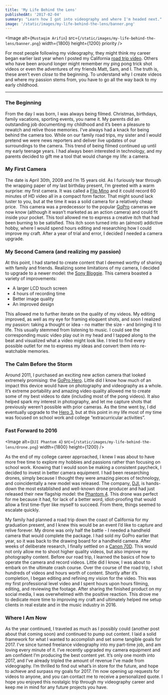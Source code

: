 ```yaml
---
title: 'My Life Behind the Lens'
publishedAt: '2017-02-04'
summary: "Learn how I got into videography and where I'm headed next."
image: '/static/images/my-life-behind-the-lens/banner.png'
---
```


<Image
  alt={`Mustaqim Arifin`}
  src={`/static/images/my-life-behind-the-lens/banner.png`}
  width={1800}
  height={1200}
  priority
/>

For most people following my videography, they might think my career began earlier last year when I posted my California [road trip video](https://www.youtube.com/watch?v=C-6xPl8TIzQ). Others who have been around longer might remember my ping pong trick shot videos or even the adventures of my friends Matt, Sam, and I. The truth is, these aren’t even <i>close</i> to the beginning. To understand why I create videos and where my passion stems from, you have to go all the way back to my early childhood.

---

### The Beginning

From the day I was born, I was always being filmed. Christmas, birthdays, family vacations, sporting events, you name it. My parents did an outstanding job documenting my childhood and it’s been a pleasure to rewatch and relive those memories. I've always had a knack for being behind the camera too. While on our family road trips, my sister and I would pretend we were news reporters and deliver live updates of our surroundings to the camera. This trend of being filmed continued up until my early teenage years. I had always been interested in technology, and my parents decided to gift me a tool that would change my life: a camera.

### My First Camera

The date is April 30th, 2009 and I’m 15 years old. As I furiously tear through the wrapping paper of my last birthday present, I’m greeted with a warm surprise: my first camera. It was called a [Flip Mino](https://www.amazon.com/Flip-MinoHD-Video-Camera-Generation/dp/B001HSOFI2) and it could record 60 minutes of HD video all in a compact form factor. That might sound lack luster to you, but at the time it was a solid camera for a relatively cheap price.  This camera was a predecessor to the popular [GoPro](https://gopro.com/) cameras we now know (although it wasn’t marketed as an action camera) and could fit inside your pocket. This tool allowed me to express a creative itch that had been burning to be satisfied. This itch soon turned into an (almost) addictive hobby, where I would spend hours editing and researching how I could improve my craft. After a year of trial and error, I decided I needed a camera upgrade.

### My Second Camera (and realizing my passion)

At this point, I had started to create content that I deemed worthy of sharing with family and friends. Realizing some limitations of my camera, I decided to upgrade to a newer model: the [Sony Bloggie](https://www.bhphotovideo.com/c/product/732968-REG/Sony_MHSTS20_B_MHS_TS20_8GB_Bloggie_Touch.html). This camera boasted a variety of improvements:

- A larger LCD touch screen
- 4 hours of recording time
- Better image quality
- An improved design

This allowed me to further iterate on the quality of my videos. My editing improved, as well as my eye for framing eloquent shots, and soon I realized my passion: taking a thought or idea - no matter the size - and bringing it to life. This usually stemmed from listening to music. I could see the corresponding music video play out in my head and I tapped along to the beat and visualized what a video might look like. I tried to find every possible outlet for me to express my ideas and convert them into re-watchable memories.

### The Calm Before the Storm

Around 2011, I purchased an exciting new action camera that looked extremely promising: the [GoPro Hero](https://www.target.com/p/gopro-hero-chdha-301/-/a-16399081). Little did I know how much of an impact this device would have on photography and videography as a whole. It’s extreme portability and amazing video quality allowed me to create some of my best videos to date (including most of the pong videos). It also helped spark my interest in photography, and let me capture shots that previously weren’t possible with prior cameras. As the time went by, I did eventually upgrade to the [Hero 3](https://www.cnet.com/products/gopro-hero3/), but at this point in my life most of my time was focused on school work and college “extracurricular activities”.

### Fast Forward to 2016

<Image
  alt={`DJI Phantom 4`}
  src={`/static/images/my-life-behind-the-lens/drone.png`}
  width={1800}
  height={1200}
/>

As the end of my college career approached, I knew I was about to have more free time to explore my hobbies and passions rather than focusing on school work. Knowing that I would soon be making a consistent paycheck, I decided to invest in better camera equipment. I had been researching drones, simply because I thought they were amazing pieces of technology, and coincidentally a new model was released. The company, [DJI](https://www.dji.com/), is hands-down the most established and well-known drone producer and had just released their new flagship model: the [Phantom 4](https://www.dji.com/phantom-4). This drone was perfect for me because it had, for lack of a better word, idiot-proofing that would allow a first time-flyer like myself to succeed. From there, things seemed to escalate quickly.

My family had planned a road trip down the coast of California for my graduation present, and I knew this would be an event I’d like to capture and relive forever. My drone was only half the battle - I needed a handheld camera that would complete the package. I had sold my GoPro earlier that year, so it was back to the drawing board for a handheld camera. After weeks of deliberate research, I finally settled on a [Canon 70D](https://www.usa.canon.com/internet/portal/us/home/products/details/cameras/dslr/eos-70d). This would not only allow me to shoot higher quality videos, but also improve my photography content. Before our road trip, I learned the basics of how to operate the camera and record videos. Little did I know, I was about to embark on the ultimate crash course. Over the course of the road trip, I shot hundreds of videos and hours worth of content. Shortly after it’s completion, I began editing and refining my vision for the video. This was my first professional level video and I spent hours upon hours filming, editing, and reviewing the footage. After sharing the finished product on my social media, I was overwhelmed with the positive reaction. This drove me to dedicate more time to improving my craft and ultimately helped me setup clients in real estate and in the music industry in 2016.

### Where I Am Now

As the year continued, I traveled as much as I possibly could (another post about that coming soon) and continued to pump out content. I laid a solid framework for what I wanted to accomplish and set some tangible goals for 2017. I’ve since turned freelance videography into my part-time job, and am loving every minute of it. I’ve recently upgraded my camera equipment and am confident I’m producing the best content yet. It’s only one month into 2017, and I’ve already tripled the amount of revenue I’ve made from videography. I’m thrilled to find out what’s in store for the future, and hope to achieve and surpass my goals for 2017. I’m now opening up requests for videos to anyone, and you can contact me to receive a personalized quote. I hope you enjoyed this nostalgic trip through my videography career and keep me in mind for any future projects you have.
